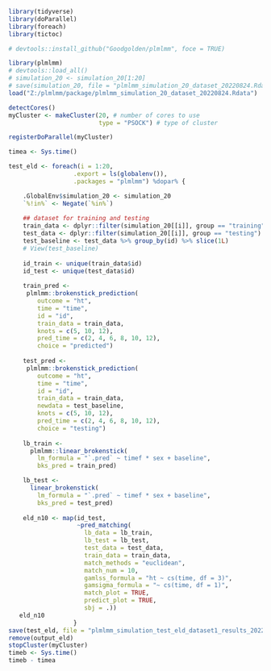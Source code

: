 
```r
library(tidyverse)
library(doParallel)
library(foreach)
library(tictoc)

# devtools::install_github("Goodgolden/plmlmm", foce = TRUE)

library(plmlmm)
# devtools::load_all()
# simulation_20 <- simulation_20[1:20]
# save(simulation_20, file = "plmlmm_simulation_20_dataset_20220824.Rdata")
load("Z:/plmlmm/package/plmlmm_simulation_20_dataset_20220824.Rdata")
```


```r
detectCores()
myCluster <- makeCluster(20, # number of cores to use
                         type = "PSOCK") # type of cluster

registerDoParallel(myCluster)

timea <- Sys.time()

test_eld <- foreach(i = 1:20,
                  .export = ls(globalenv()),
                  .packages = "plmlmm") %dopar% {

    .GlobalEnv$simulation_20 <- simulation_20
    `%!in%` <- Negate(`%in%`)
    
    ## dataset for training and testing
    train_data <- dplyr::filter(simulation_20[[i]], group == "training")
    test_data <- dplyr::filter(simulation_20[[i]], group == "testing")
    test_baseline <- test_data %>% group_by(id) %>% slice(1L)
    # View(test_baseline)
    
    id_train <- unique(train_data$id)
    id_test <- unique(test_data$id)
    
    train_pred <-
     plmlmm::brokenstick_prediction(
        outcome = "ht",
        time = "time",
        id = "id",
        train_data = train_data,
        knots = c(5, 10, 12),
        pred_time = c(2, 4, 6, 8, 10, 12),
        choice = "predicted")
    
    test_pred <-
     plmlmm::brokenstick_prediction(
        outcome = "ht",
        time = "time",
        id = "id",
        train_data = train_data,
        newdata = test_baseline,
        knots = c(5, 10, 12),
        pred_time = c(2, 4, 6, 8, 10, 12),
        choice = "testing")
    
    lb_train <-
      plmlmm::linear_brokenstick(
        lm_formula = "`.pred` ~ timef * sex + baseline",
        bks_pred = train_pred)

    lb_test <- 
      linear_brokenstick(
        lm_formula = "`.pred` ~ timef * sex + baseline",
        bks_pred = test_pred)
    
    eld_n10 <- map(id_test,
                   ~pred_matching(
                     lb_data = lb_train,
                     lb_test = lb_test,
                     test_data = test_data,
                     train_data = train_data,
                     match_methods = "euclidean",
                     match_num = 10,
                     gamlss_formula = "ht ~ cs(time, df = 3)",
                     gamsigma_formula = "~ cs(time, df = 1)",
                     match_plot = TRUE,
                     predict_plot = TRUE,
                     sbj = .))
   eld_n10
                  }
save(test_eld, file = "plmlmm_simulation_test_eld_dataset1_results_20220824.Rdata")
remove(output_eld)
stopCluster(myCluster)
timeb <- Sys.time()
timeb - timea
```

